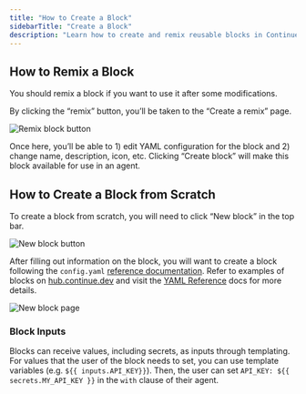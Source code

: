 ```yaml
---
title: "How to Create a Block"
sidebarTitle: "Create a Block"
description: "Learn how to create and remix reusable blocks in Continue Hub for sharing configuration components like models, prompts, and tools with customizable inputs and template variables"
---
```


## How to Remix a Block

You should remix a block if you want to use it after some modifications.

By clicking the “remix” button, you’ll be taken to the “Create a remix” page.

![Remix block button](/images/hub/blocks/images/block-remix-button-913beb80672662855acc7013561c78d0.png)

Once here, you’ll be able to 1) edit YAML configuration for the block and 2) change name, description, icon, etc. Clicking “Create block” will make this block available for use in an agent.

## How to Create a Block from Scratch

To create a block from scratch, you will need to click “New block” in the top bar.

![New block button](/images/hub/blocks/images/block-new-button-03d90f6cc9be774c52bdfc4baa5d634e.png)

After filling out information on the block, you will want to create a block following the `config.yaml` [reference documentation](/reference). Refer to examples of blocks on [hub.continue.dev](https://hub.continue.dev/explore/models) and visit the [YAML Reference](/reference#complete-yaml-config-example) docs for more details.

![New block page](/images/hub/blocks/images/block-new-page-2d7faf71739d0f062d555b5d7257fb56.png)

### Block Inputs

Blocks can receive values, including secrets, as inputs through templating. For values that the user of the block needs to set, you can use template variables (e.g. `${{ inputs.API_KEY}}`). Then, the user can set `API_KEY: ${{ secrets.MY_API_KEY }}` in the `with` clause of their agent.
